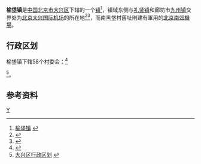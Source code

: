 {{中国乡级行政区
|景观照片文件名 = Eastern Airlines Technic Beijing Branch (20210617153350).jpg
|景观照片描述 = [[东方航空技术|东方航空技术]]北京分公司
|汉语拼音 = 
|其他语言 = 
|其他语言名称 = 
|旧称 = 
|地名出处 = 
|位置图文件名 = 
|位置图描述 = 
|自定义图片= 
|建置时间 = 
|政府驻地 = 
|毗邻 = 
|总面积 = 136平方千米
|总人口 = 
|总人口年份 = 
|户籍人口 = 
|户籍人口年份 = 
|常住人口 = 71812人<ref>{{cite web|url=http://www.bjdx.gov.cn/bjsdxqrmzf/zwfw/tjxx/tjsj/1827540/index.html|title=北京市大兴区第七次全国人口普查公报|publisher=北京市大兴区统计局|date=2021-06-18|accessdate=2021-06-21|archive-date=2021-06-24|archive-url=https://web.archive.org/web/20210624201718/http://www.bjdx.gov.cn/bjsdxqrmzf/zwfw/tjxx/tjsj/1827540/index.html|dead-url=no}}</ref>
|常住人口年份 = 2020
|人口密度 = 
|GDP = 
|GDP年份 = 
|邮政编码 = 102600
|电话区号 = 10
|官方网站 = 
|网站名称 = 
|11/01/15/107/000}}
'''榆垡镇'''是[[中华人民共和国|中国]][[北京市|北京市]][[大兴区|大兴区]]下辖的一个[[镇|镇]]<ref>[http://www.chinaquhua.cn/beijing/daxingqu_huangcunzhen.html 榆垡镇] {{webarchive|url=https://web.archive.org/web/20111128125928/http://www.chinaquhua.cn/beijing/daxingqu_huangcunzhen.html |date=2011-11-28 }}</ref>，镇域东侧与[[礼贤镇|礼贤镇]]和廊坊市[[九州镇|九州镇]]交界处为[[北京大兴国际机场|北京大兴国际机场]]的所在地<ref>{{cite news|url=http://finance.chinanews.com/ny/2014/07-11/6376278.shtml|title=北京新机场过了环评关|work=中国环境报|date=2014-07-11|accessdate=2014-09-21}}</ref><ref>{{cite news|url=http://finance.people.com.cn/n1/2016/1012/c1004-28770401.html|title=北京新机场临空经济区规划获批|publisher=[[北京青年报|北京青年报]]|date=2016-10-12|accessdate=2019-03-23|archive-date=2016-10-13|archive-url=https://web.archive.org/web/20161013134606/http://finance.people.com.cn/n1/2016/1012/c1004-28770401.html|dead-url=no}}</ref>，而南黑垡村舊址則建有軍用的[[北京南郊機場|北京南郊機場]]。

==行政区划==
榆垡镇下辖58个村委会：<ref>{{PRC admin/ref sgc|11/01/15/107/000}}</ref>

{{PRC admin/children|11/01/15/107/000}}<ref>[http://www.xzqh.org/html/2008/0617/365.html 大兴区行政区划] {{webarchive|url=https://web.archive.org/web/20110920183317/http://www.xzqh.org/html/2008/0617/365.html |date=2011-09-20 }}</ref>。

==参考资料==
{{reflist}}

{{PRC admin/navcat|11/01/15/107/000}}
[[Category:_中国全国重点镇|Y]]